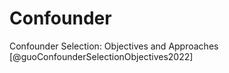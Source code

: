 # Confounder {.unnumbered}


Confounder Selection: Objectives and Approaches [@guoConfounderSelectionObjectives2022]